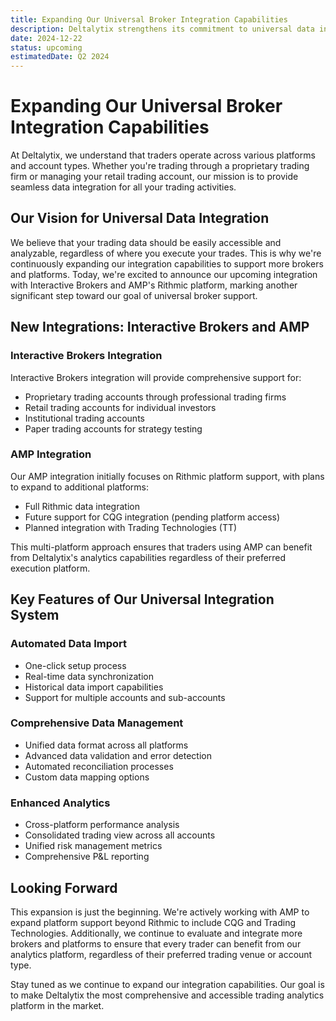```yaml
---
title: Expanding Our Universal Broker Integration Capabilities
description: Deltalytix strengthens its commitment to universal data integration by adding Interactive Brokers and AMP (Rithmic) to our growing list of supported platforms.
date: 2024-12-22
status: upcoming
estimatedDate: Q2 2024
---
```


# Expanding Our Universal Broker Integration Capabilities

At Deltalytix, we understand that traders operate across various platforms and account types. Whether you're trading through a proprietary trading firm or managing your retail trading account, our mission is to provide seamless data integration for all your trading activities.

## Our Vision for Universal Data Integration

We believe that your trading data should be easily accessible and analyzable, regardless of where you execute your trades. This is why we're continuously expanding our integration capabilities to support more brokers and platforms. Today, we're excited to announce our upcoming integration with Interactive Brokers and AMP's Rithmic platform, marking another significant step toward our goal of universal broker support.

## New Integrations: Interactive Brokers and AMP

### Interactive Brokers Integration
Interactive Brokers integration will provide comprehensive support for:
- Proprietary trading accounts through professional trading firms
- Retail trading accounts for individual investors
- Institutional trading accounts
- Paper trading accounts for strategy testing

### AMP Integration
Our AMP integration initially focuses on Rithmic platform support, with plans to expand to additional platforms:
- Full Rithmic data integration
- Future support for CQG integration (pending platform access)
- Planned integration with Trading Technologies (TT)

This multi-platform approach ensures that traders using AMP can benefit from Deltalytix's analytics capabilities regardless of their preferred execution platform.

## Key Features of Our Universal Integration System

### Automated Data Import
- One-click setup process
- Real-time data synchronization
- Historical data import capabilities
- Support for multiple accounts and sub-accounts

### Comprehensive Data Management
- Unified data format across all platforms
- Advanced data validation and error detection
- Automated reconciliation processes
- Custom data mapping options

### Enhanced Analytics
- Cross-platform performance analysis
- Consolidated trading view across all accounts
- Unified risk management metrics
- Comprehensive P&L reporting

## Looking Forward

This expansion is just the beginning. We're actively working with AMP to expand platform support beyond Rithmic to include CQG and Trading Technologies. Additionally, we continue to evaluate and integrate more brokers and platforms to ensure that every trader can benefit from our analytics platform, regardless of their preferred trading venue or account type.

Stay tuned as we continue to expand our integration capabilities. Our goal is to make Deltalytix the most comprehensive and accessible trading analytics platform in the market. 